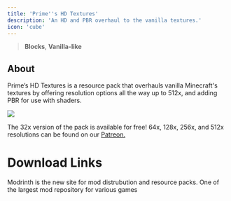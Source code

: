 ---
title: 'Prime''s HD Textures'
description: 'An HD and PBR overhaul to the vanilla textures.'
icon: 'cube'
---

> <Icon icon="cube" iconType="regular" /> **Blocks**, <Icon icon="ice-cream" iconType="regular" /> **Vanilla-like**

## About
Prime’s HD Textures is a resource pack that overhauls vanilla Minecraft's textures by offering resolution options all the way up to 512x, and adding PBR for use with shaders.

<img NoZoom src="https://i.imgur.com/HbrOa9T.png">

The 32x version of the pack is available for free! 64x, 128x, 256x, and 512x resolutions can be found on our [Patreon.](https://patreon.com/primemods)

# Download Links

<CardGroup cols={2}>
  <Card 
    title="Modrinth Download Link"
    icon= "download"
    href="https://modrinth.com/resourcepack/primes-hd-textures"
  >
    Modrinth is the new site for mod distrubution and resource packs.
  </Card>
  <Card
    title="Curseforge Download Link"
    icon="download"
    href="https://www.curseforge.com/minecraft/texture-packs/primes-hd-textures"
  >
    One of the largest mod repository for various games
  </Card>
</CardGroup>